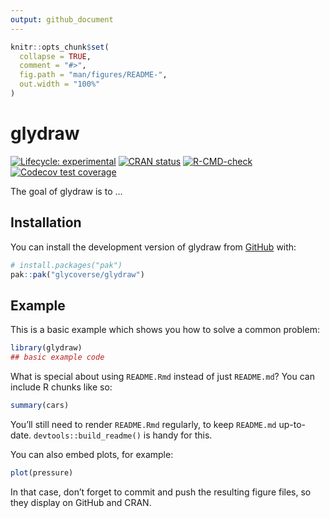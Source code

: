 ```yaml
---
output: github_document
---
```


<!-- README.md is generated from README.Rmd. Please edit that file -->

```r
knitr::opts_chunk$set(
  collapse = TRUE,
  comment = "#>",
  fig.path = "man/figures/README-",
  out.width = "100%"
)
```

# glydraw

<!-- badges: start -->
[![Lifecycle: experimental](https://img.shields.io/badge/lifecycle-experimental-orange.svg)](https://lifecycle.r-lib.org/articles/stages.html#experimental)
[![CRAN status](https://www.r-pkg.org/badges/version/glydraw)](https://CRAN.R-project.org/package=glydraw)
[![R-CMD-check](https://github.com/glycoverse/glydraw/actions/workflows/R-CMD-check.yaml/badge.svg)](https://github.com/glycoverse/glydraw/actions/workflows/R-CMD-check.yaml)
[![Codecov test coverage](https://codecov.io/gh/glycoverse/glydraw/graph/badge.svg)](https://app.codecov.io/gh/glycoverse/glydraw)
<!-- badges: end -->

The goal of glydraw is to ...

## Installation

You can install the development version of glydraw from [GitHub](https://github.com/) with:

``` r
# install.packages("pak")
pak::pak("glycoverse/glydraw")
```

## Example

This is a basic example which shows you how to solve a common problem:

```r
library(glydraw)
## basic example code
```

What is special about using `README.Rmd` instead of just `README.md`? You can include R chunks like so:

```r
summary(cars)
```

You'll still need to render `README.Rmd` regularly, to keep `README.md` up-to-date. `devtools::build_readme()` is handy for this.

You can also embed plots, for example:

```r
plot(pressure)
```

In that case, don't forget to commit and push the resulting figure files, so they display on GitHub and CRAN.
